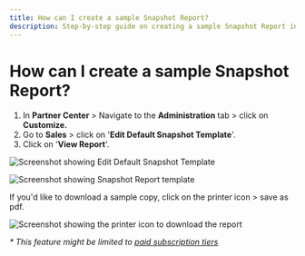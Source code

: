 ```yaml
---
title: How can I create a sample Snapshot Report?
description: Step-by-step guide on creating a sample Snapshot Report in Partner Center
---
```


# How can I create a sample Snapshot Report?

1. In **Partner Center** > Navigate to the **Administration** tab > click on **Customize.**
2. Go to **Sales** > click on '**Edit Default Snapshot Template**'.
3. Click on '**View Report**'.

![Screenshot showing Edit Default Snapshot Template](/img/snapshot-report-faqs/create-sample-snapshot-1.png)

![Screenshot showing Snapshot Report template](/img/snapshot-report-faqs/create-sample-snapshot-2.png)

If you'd like to download a sample copy, click on the printer icon > save as pdf.

![Screenshot showing the printer icon to download the report](/img/snapshot-report-faqs/create-sample-snapshot-3.png)

_* This feature might be limited to [paid subscription tiers](https://www.vendasta.com/pricing/)_